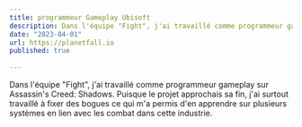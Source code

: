 ```yaml
---
title: programmeur Gameplay Ubisoft
description: Dans l'équipe "Fight", j'ai travaillé comme programmeur gameplay sur Assassin's Creed Shadows. Puisque le projet approchais sa fin, j'ai surtout travaillé à fixer des bogues ce qui m'a permis d'en apprendre sur plusieurs systèmes en lien avec les combat dans cette industrie.
date: "2023-04-01"
url: https://planetfall.io
published: true
  
---
```



Dans l'équipe "Fight", j'ai travaillé comme programmeur gameplay sur Assassin's Creed: Shadows. Puisque le projet approchais sa fin, j'ai surtout travaillé à fixer des bogues ce qui m'a permis d'en apprendre sur plusieurs systèmes en lien avec les combat dans cette industrie.